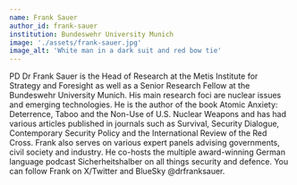 ```yaml
---
name: Frank Sauer
author_id: frank-sauer
institution: Bundeswehr University Munich
image: './assets/frank-sauer.jpg'
image_alt: 'White man in a dark suit and red bow tie'
---
```


PD Dr Frank Sauer is the Head of Research at the Metis Institute for Strategy and Foresight as well as a Senior Research Fellow at the Bundeswehr University Munich. His main research foci are nuclear issues and emerging technologies. He is the author of the book Atomic Anxiety: Deterrence, Taboo and the Non-Use of U.S. Nuclear Weapons and has had various articles published in journals such as Survival, Security Dialogue, Contemporary Security Policy and the International Review of the Red Cross. Frank also serves on various expert panels advising governments, civil society and industry. He co-hosts the multiple award-winning German language podcast Sicherheitshalber on all things security and defence. You can follow Frank on X/Twitter and BlueSky @drfranksauer.
